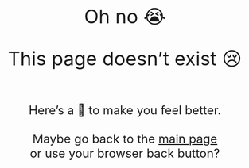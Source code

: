 <br>
<br>
<br>
<br>

<div style="font-size: 2.4rem; text-align: center">
Oh no 😭

This page doesn't exist 😢
</div>

<div style="font-size: 1.5rem; text-align: center">
<br>
Here's a 🤗 to make you feel better.
<br>
<br>
Maybe go back to the [main page](/)<br>
or use your browser back button?
</div>

